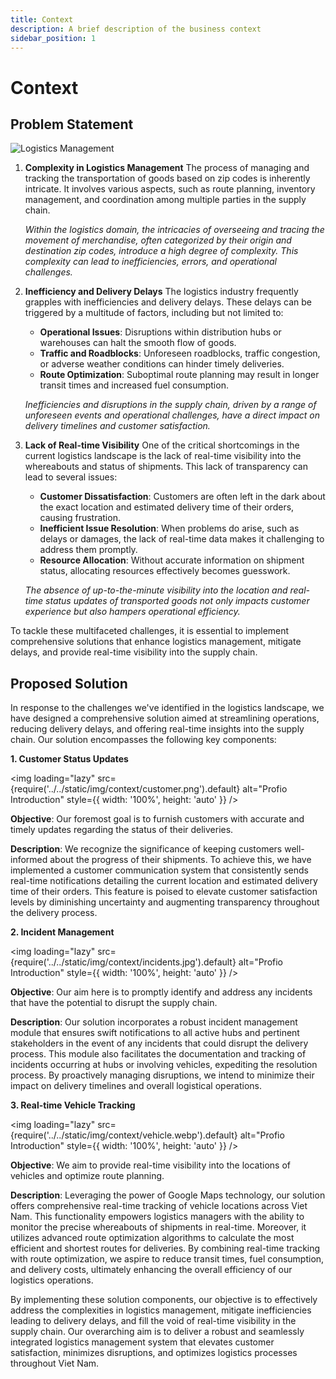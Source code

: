 ```yaml
---
title: Context
description: A brief description of the business context
sidebar_position: 1
---
```


# Context

## Problem Statement

![Logistics Management](../../static/img/context/logistics.jpg)

<p align="justify">

1. **Complexity in Logistics Management**
   The process of managing and tracking the transportation of goods based on zip codes is inherently intricate. It involves various aspects, such as route planning, inventory management, and coordination among multiple parties in the supply chain.

   _Within the logistics domain, the intricacies of overseeing and tracing the movement of merchandise, often categorized by their origin and destination zip codes, introduce a high degree of complexity. This complexity can lead to inefficiencies, errors, and operational challenges._

2. **Inefficiency and Delivery Delays**
   The logistics industry frequently grapples with inefficiencies and delivery delays. These delays can be triggered by a multitude of factors, including but not limited to:

   - **Operational Issues**: Disruptions within distribution hubs or warehouses can halt the smooth flow of goods.
   - **Traffic and Roadblocks**: Unforeseen roadblocks, traffic congestion, or adverse weather conditions can hinder timely deliveries.
   - **Route Optimization**: Suboptimal route planning may result in longer transit times and increased fuel consumption.

   _Inefficiencies and disruptions in the supply chain, driven by a range of unforeseen events and operational challenges, have a direct impact on delivery timelines and customer satisfaction._

3. **Lack of Real-time Visibility**
   One of the critical shortcomings in the current logistics landscape is the lack of real-time visibility into the whereabouts and status of shipments. This lack of transparency can lead to several issues:

   - **Customer Dissatisfaction**: Customers are often left in the dark about the exact location and estimated delivery time of their orders, causing frustration.
   - **Inefficient Issue Resolution**: When problems do arise, such as delays or damages, the lack of real-time data makes it challenging to address them promptly.
   - **Resource Allocation**: Without accurate information on shipment status, allocating resources effectively becomes guesswork.

   _The absence of up-to-the-minute visibility into the location and real-time status updates of transported goods not only impacts customer experience but also hampers operational efficiency._

To tackle these multifaceted challenges, it is essential to implement comprehensive solutions that enhance logistics management, mitigate delays, and provide real-time visibility into the supply chain.

</p>

## Proposed Solution

<p align="justify">

In response to the challenges we've identified in the logistics landscape, we have designed a comprehensive solution aimed at streamlining operations, reducing delivery delays, and offering real-time insights into the supply chain. Our solution encompasses the following key components:

</p>

**1. Customer Status Updates**

<img
  loading="lazy"
  src={require('../../static/img/context/customer.png').default}
  alt="Profio Introduction"
  style={{ width: '100%', height: 'auto' }}
/>

<p align="justify">

**Objective**: Our foremost goal is to furnish customers with accurate and timely updates regarding the status of their deliveries.

**Description**: We recognize the significance of keeping customers well-informed about the progress of their shipments. To achieve this, we have implemented a customer communication system that consistently sends real-time notifications detailing the current location and estimated delivery time of their orders. This feature is poised to elevate customer satisfaction levels by diminishing uncertainty and augmenting transparency throughout the delivery process.

</p>

**2. Incident Management**

<img
  loading="lazy"
  src={require('../../static/img/context/incidents.jpg').default}
  alt="Profio Introduction"
  style={{ width: '100%', height: 'auto' }}
/>

<p align="justify">

**Objective**: Our aim here is to promptly identify and address any incidents that have the potential to disrupt the supply chain.

**Description**: Our solution incorporates a robust incident management module that ensures swift notifications to all active hubs and pertinent stakeholders in the event of any incidents that could disrupt the delivery process. This module also facilitates the documentation and tracking of incidents occurring at hubs or involving vehicles, expediting the resolution process. By proactively managing disruptions, we intend to minimize their impact on delivery timelines and overall logistical operations.

</p>

**3. Real-time Vehicle Tracking**

<img
  loading="lazy"
  src={require('../../static/img/context/vehicle.webp').default}
  alt="Profio Introduction"
  style={{ width: '100%', height: 'auto' }}
/>

<p align="justify">

**Objective**: We aim to provide real-time visibility into the locations of vehicles and optimize route planning.

**Description**: Leveraging the power of Google Maps technology, our solution offers comprehensive real-time tracking of vehicle locations across Viet Nam. This functionality empowers logistics managers with the ability to monitor the precise whereabouts of shipments in real-time. Moreover, it utilizes advanced route optimization algorithms to calculate the most efficient and shortest routes for deliveries. By combining real-time tracking with route optimization, we aspire to reduce transit times, fuel consumption, and delivery costs, ultimately enhancing the overall efficiency of our logistics operations.

By implementing these solution components, our objective is to effectively address the complexities in logistics management, mitigate inefficiencies leading to delivery delays, and fill the void of real-time visibility in the supply chain. Our overarching aim is to deliver a robust and seamlessly integrated logistics management system that elevates customer satisfaction, minimizes disruptions, and optimizes logistics processes throughout Viet Nam.

</p>
